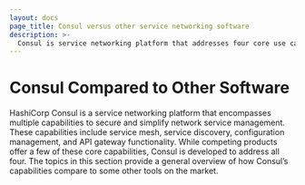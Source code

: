 ```yaml
---
layout: docs
page_title: Consul versus other service networking software
description: >-
  Consul is service networking platform that addresses four core use cases relating to their network services: centralized service discovery, zero trust networking with service mesh, automating network infrastructure, and controlling access to mesh services with the Consul API Gateway. This doc will compare Consul with other software that provide similar capabilities with one or more of the core use cases.
---
```



# Consul Compared to Other Software

HashiCorp Consul is a service networking platform that encompasses multiple capabilities to secure and simplify network service management. These capabilities include service mesh, service discovery, configuration management, and API gateway functionality. While competing products offer a few of these core capabilities, Consul is developed to address all four. The topics in this section provide a general overview of how Consul’s capabilities compare to some other tools on the market.
